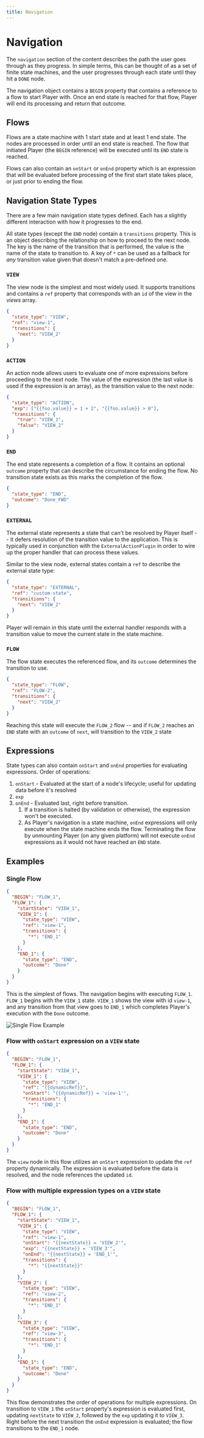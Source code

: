 ```yaml
---
title: Navigation
---
```


# Navigation

The `navigation` section of the content describes the path the user goes through as they progress. In simple terms, this can be thought of as a set of finite state machines, and the user progresses through each state until they hit a `DONE` node.

The navigation object contains a `BEGIN` property that contains a reference to a flow to start Player with. Once an end state is reached for that flow, Player will end its processing and return that outcome.

## Flows

Flows are a state machine with 1 start state and at least 1 end state. The nodes are processed in order until an end state is reached. The flow that initiated Player (the `BEGIN` reference) will be executed until its `END` state is reached.

Flows can also contain an `onStart` or `onEnd` property which is an expression that will be evaluated before processing of the first start state takes place, or just prior to ending the flow.

## Navigation State Types

There are a few main navigation state types defined. Each has a slightly different interaction with how it progresses to the end.

All state types (except the `END` node) contain a `transitions` property. This is an object describing the relationship on how to proceed to the next node. The key is the name of the transition that is performed, the value is the name of the state to transition to. A key of `*` can be used as a fallback for _any_ transition value given that doesn't match a pre-defined one.

### `VIEW`

The view node is the simplest and most widely used. It supports transitions and contains a `ref` property that corresponds with an `id` of the view in the _views_ array.

```json
{
  "state_type": "VIEW",
  "ref": "view-1",
  "transitions": {
    "next": "VIEW_2"
  }
}
```

### `ACTION`

An action node allows users to evaluate one of more expressions before proceeding to the next node. The value of the expression (the last value is used if the expression is an array), as the transition value to the next node:

```json
{
  "state_type": "ACTION",
  "exp": ["{{foo.value}} = 1 + 2", "{{foo.value}} > 0"],
  "transitions": {
    "true": "VIEW_1",
    "false": "VIEW_2"
  }
}
```

### `END`

The end state represents a completion of a flow. It contains an optional `outcome` property that can describe the circumstance for ending the flow. No transition state exists as this marks the completion of the flow.

```json
{
  "state_type": "END",
  "outcome": "Done_FWD"
}
```

### `EXTERNAL`

The external state represents a state that can't be resolved by Player itself -- it defers resolution of the transition value to the application. This is typically used in conjunction with the `ExternalActionPlugin` in order to wire up the proper handler that can process these values.

Similar to the view node, external states contain a `ref` to describe the external state type:

```json
{
  "state_type": "EXTERNAL",
  "ref": "custom-state",
  "transitions": {
    "next": "VIEW_2"
  }
}
```

Player will remain in this state until the external handler responds with a transition value to move the current state in the state machine.

### `FLOW`

The flow state executes the referenced flow, and its `outcome` determines the transition to use.

```json
{
  "state_type": "FLOW",
  "ref": "FLOW-2",
  "transitions": {
    "next": "VIEW_2"
  }
}
```

Reaching this state will execute the `FLOW_2` flow -- and if `FLOW_2` reaches an `END` state with an `outcome` of `next`, will transition to the `VIEW_2` state

## Expressions

State types can also contain `onStart` and `onEnd` properties for evaluating expressions. Order of operations:

1. `onStart` - Evaluated at the start of a node's lifecycle; useful for updating data before it's resolved
2. `exp`
3. `onEnd` - Evaluated last, right before transition. 
    1. If a transition is halted (by validation or otherwise), the expression won't be executed.
    2. As Player's navigation is a state machine, `onEnd` expressions will only execute when the state machine ends the flow. Terminating the flow by unmounting Player (on any given platform) will not execute `onEnd` expressions as it would not have reached an `END` state.

## Examples

### Single Flow

```json
{
  "BEGIN": "FLOW_1",
  "FLOW_1": {
    "startState": "VIEW_1",
    "VIEW_1": {
      "state_type": "VIEW",
      "ref": "view-1",
      "transitions": {
        "*": "END_1"
      }
    },
    "END_1": {
      "state_type": "END",
      "outcome": "Done"
    }
  }
}
```

This is the simplest of flows. The navigation begins with executing `FLOW_1`. `FLOW_1` begins with the `VIEW_1` state. `VIEW_1` shows the view with id `view-1`, and any transition from that view goes to `END_1` which completes Player's execution with the `Done` outcome.

![Single Flow Example](/simple-flow.png?darkModeInvert)

### Flow with `onStart` expression on a `VIEW` state

```json
{
  "BEGIN": "FLOW_1",
  "FLOW_1": {
    "startState": "VIEW_1",
    "VIEW_1": {
      "state_type": "VIEW",
      "ref": "{{dynamicRef}}",
      "onStart": "{{dynamicRef}} = 'view-1'",
      "transitions": {
        "*": "END_1"
      }
    },
    "END_1": {
      "state_type": "END",
      "outcome": "Done"
    }
  }
}
```

The `view` node in this flow utilizes an `onStart` expression to update the `ref` property dynamically. The expression is evaluated before the data is resolved, and the node references the updated `id`.

### Flow with multiple expression types on a `VIEW` state

```json
{
  "BEGIN": "FLOW_1",
  "FLOW_1": {
    "startState": "VIEW_1",
    "VIEW_1": {
      "state_type": "VIEW",
      "ref": "view-1",
      "onStart": "{{nextState}} = 'VIEW_2'",
      "exp": "{{nextState}} = 'VIEW_3'",
      "onEnd": "{{nextState}} = 'END_1'",
      "transitions": {
        "*": "{{nextState}}"
      }
    },
    "VIEW_2": {
      "state_type": "VIEW",
      "ref": "view-2",
      "transitions": {
        "*": "END_1"
      }
    },
    "VIEW_3": {
      "state_type": "VIEW",
      "ref": "view-3",
      "transitions": {
        "*": "END_1"
      }
    },
    "END_1": {
      "state_type": "END",
      "outcome": "Done"
    }
  }
}
```

This flow demonstrates the order of operations for multiple expressions. On transition to `VIEW_1` the `onStart` property's expression is evaluated first, updating `nextState` to `VIEW_2`, followed by the `exp` updating it to `VIEW_3`. Right before the next transition the `onEnd` expression is evaluated; the flow transitions to the `END_1` node.
